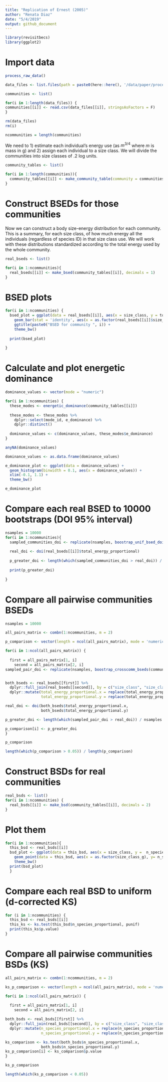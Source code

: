 ```yaml
---
title: "Replication of Ernest (2005)"
author: "Renata Diaz"
date: "5/4/2019"
output: github_document
---
```


```r
library(revisitbecs)
library(ggplot2)
```

# Import data

```r

process_raw_data()

data_files <- list.files(path = paste0(here::here(), '/data/paper/processed'), full.names = T)

communities <- list()

for(i in 1:length(data_files)) {
communities[[i]] <- read.csv(data_files[[i]], stringsAsFactors = F)
}

rm(data_files)
rm(i)

ncommunities = length(communities)

```


We need to 1) estimate each individual's energy use (as $m^{3/4}$ where $m$ is mass in g) and 2) assign each individual to a size class. We will divide the communities into size classes of .2 log units. 

```r
community_tables <- list()

for(i in 1:length(communities)){
  community_tables[[i]] <- make_community_table(community = communities[[i]])
}

```


# Construct BSEDs for those communities

Now we can construct a body size-energy distribution for each community. This is a summary, for each size class, of how much energy all the individuals (regardless of species ID) in that size class use. We will work with these distributions standardized according to the total energy used by the whole community. 

```r

real_bseds <- list()

for(i in 1:ncommunities){
  real_bseds[[i]] <- make_bsed(community_tables[[i]], decimals = 1)
}

```

# BSED plots 

```r


for(i in 1:ncommunities) {
  bsed_plot = ggplot(data = real_bseds[[i]], aes(x = size_class, y = total_energy_proportional)) +
    geom_bar(stat = 'identity', aes(x = as.factor(real_bseds[[i]]$size_class_g), y = real_bseds[[i]]$total_energy_proportional)) +
    ggtitle(paste0("BSED for community ", i)) +
    theme_bw()
  
  print(bsed_plot)
  
}

```


# Calculate and plot energetic dominance

```r

dominance_values <- vector(mode = "numeric")

for(i in 1:ncommunities) {
  these_modes <- energetic_dominance(community_tables[[i]])
  
  these_modes <- these_modes %>%
    dplyr::select(mode_id, e_dominance) %>%
    dplyr::distinct()
  
  dominance_values <- c(dominance_values, these_modes$e_dominance)
}

anyNA(dominance_values)

dominance_values <- as.data.frame(dominance_values)

e_dominance_plot <- ggplot(data = dominance_values) + 
  geom_histogram(binwidth = 0.1, aes(x = dominance_values)) +
  xlim(-0.1, 1.1) + 
  theme_bw()

e_dominance_plot

```

# Compare each real BSED to 10000 bootstraps (DOI 95% interval)

```r
nsamples = 10000
for(i in 1:ncommunities){ 
  sampled_communities_doi <- replicate(nsamples, boostrap_unif_bsed_doi(communities[[i]]))
  
  real_doi <- doi(real_bseds[[i]]$total_energy_proportional)
  
  p_greater_doi <- length(which(sampled_communities_doi > real_doi)) / nsamples
  
  print(p_greater_doi)
  
}


```

# Compare all pairwise communities BSEDs

```r

nsamples = 10000

all_pairs_matrix <- combn(1:ncommunities, m = 2)

p_comparison <- vector(length = ncol(all_pairs_matrix), mode = 'numeric')

for(i in 1:ncol(all_pairs_matrix)) {
  
  first = all_pairs_matrix[1, i]
    second = all_pairs_matrix[2, i]
sampled_pair_doi <- replicate(nsamples, boostrap_crosscomm_bseds(communities[[first]], communities[[second]]))


both_bseds <- real_bseds[[first]] %>%
  dplyr::full_join(real_bseds[[second]], by = c("size_class", "size_class_g")) %>%
  dplyr::mutate(total_energy_proportional.x = replace(total_energy_proportional.x, is.na(total_energy_proportional.x), 0),
                total_energy_proportional.y = replace(total_energy_proportional.y, is.na(total_energy_proportional.y), 0))

real_doi <- doi(both_bseds$total_energy_proportional.x,
                both_bseds$total_energy_proportional.y)

p_greater_doi <- length(which(sampled_pair_doi > real_doi)) / nsamples

p_comparison[i] <- p_greater_doi
}

p_comparison

length(which(p_comparison > 0.05)) / length(p_comparison)

```

# Construct BSDs for real communities

```r
real_bsds <- list()
for(i in 1:ncommunities) {
  real_bsds[[i]] <- make_bsd(community_tables[[i]], decimals = 2)
}
```

# Plot them

```r

for(i in 1:ncommunities){ 
  this_bsd <- real_bsds[[i]]
  bsd_plot <- ggplot(data = this_bsd, aes(x = size_class, y =  n_species_proportional)) +
    geom_point(data = this_bsd, aes(x = as.factor(size_class_g), y= n_species_proportional)) + 
    theme_bw()
  print(bsd_plot)
  }

```

# Compare each real BSD to uniform (d-corrected KS)

```r
for (i in 1:ncommunities) {
  this_bsd <- real_bsds[[i]]
  this_ks <- ks.test(this_bsd$n_species_proportional, punif)
  print(this_ks$p.value)
}

```


# Compare all pairwise communities BSDs (KS)

```r

all_pairs_matrix <- combn(1:ncommunities, m = 2)

ks_p_comparison <- vector(length = ncol(all_pairs_matrix), mode = 'numeric')

for(i in 1:ncol(all_pairs_matrix)) {
  
  first = all_pairs_matrix[1, i]
    second = all_pairs_matrix[2, i]

both_bsds <- real_bsds[[first]] %>%
  dplyr::full_join(real_bsds[[second]], by = c("size_class", "size_class_g")) %>%
  dplyr::mutate(n_species_proportional.x = replace(n_species_proportional.x, is.na(n_species_proportional.x), 0),
                n_species_proportional.y = replace(n_species_proportional.y, is.na(n_species_proportional.y), 0))

ks_comparison <- ks.test(both_bsds$n_species_proportional.x,
                both_bsds$n_species_proportional.y)
ks_p_comparison[i] <- ks_comparison$p.value
}

ks_p_comparison

length(which(ks_p_comparison < 0.05))
```